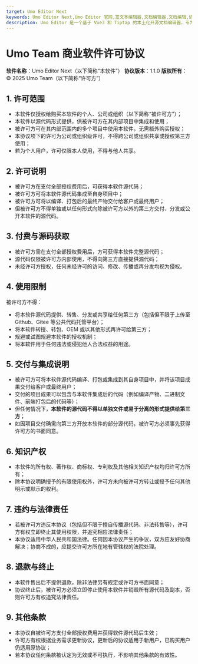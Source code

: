 ```yaml
---
target: Umo Editor Next
keywords: Umo Editor Next,Umo Editor 官网,富文本编辑器,文档编辑器,文档编辑,协同办公
description: Umo Editor 是一个基于 Vue3 和 Tiptap 的本土化开源文档编辑器，专为国人用户设计。它提供了强大的文档编辑能力和 AI 创作功能，支持分页模式、Markdown 语法、富文本编辑、多种格式的节点插入、页面样式设置、文档导出与打印等功能。此外，Umo Editor 还支持自定义扩展、多语言设置和暗色主题。
---
```


# Umo Team 商业软件许可协议

**软件名称**：Umo Editor Next（以下简称“本软件”）
**协议版本**：1.1.0
**版权所有**：© 2025 Umo Team（以下简称“许可方”）

## 1. 许可范围

* 本软件仅授权给购买本软件的个人、公司或组织（以下简称“被许可方”）；
* 本软件以源代码形式提供，供被许可方在其内部项目中集成和使用；
* 被许可方可在其内部范围内的多个项目中使用本软件，无需额外购买授权；
* 本协议项下的许可为公司或组织级许可，不得跨公司或组织共享或授权第三方使用；
* 若为个人用户，许可仅限本人使用，不得与他人共享。

## 2. 许可说明

* 被许可方在支付全部授权费用后，可获得本软件源代码；
* 被许可方可将本软件源代码集成至自身项目中；
* 被许可方可将以编译、打包后的最终产物交付给客户或最终用户；
* 但被许可方不得单独或以任何形式向除被许可方以外的第三方交付、分发或公开本软件的源代码。

## 3. 付费与源码获取

* 被许可方需在支付全部授权费用后，方可获得本软件完整源代码；
* 源代码仅限被许可方内部使用，不得向第三方直接提供源代码；
* 未经许可方授权，任何未经许可的访问、修改、传播或再分发均视为侵权。

## 4. 使用限制

被许可方不得：

* 将本软件源代码提供、转售、分发或共享给任何第三方（包括但不限于上传至 Github、Gitee 等公共代码托管平台）；
* 将本软件转授、转包、OEM 或以其他形式再许可给第三方；
* 规避或试图规避本软件的授权机制；
* 将本软件用于任何违法或侵犯他人合法权益的用途。

## 5. 交付与集成说明

* 被许可方可将本软件源代码编译、打包或集成到其自身项目中，并将该项目成果交付给客户或最终用户；
* 交付的项目成果可以包含与本软件集成后的代码（例如编译产物、二进制文件、前端打包后的代码等）；
* 但任何情况下，**本软件的源代码不得以单独文件或易于分离的形式提供给第三方**；
* 如因项目交付确需向第三方开放本软件的部分源代码，被许可方必须事先获得许可方的书面同意。

## 6. 知识产权

* 本软件的所有权、著作权、商标权、专利权及其他相关知识产权均归许可方所有；
* 除本协议明确授予的有限使用权外，许可方未向被许可方转让或授予任何其他明示或默示的权利。

## 7. 违约与法律责任

* 若被许可方违反本协议（包括但不限于擅自传播源代码、非法转售等），许可方有权立即终止其使用权限，并追究相应法律责任；
* 本协议适用中华人民共和国法律。任何因本协议产生的争议，双方应友好协商解决；协商不成的，应提交许可方所在地有管辖权的法院处理。

## 8. 退款与终止

* 本软件售出后不提供退款，除非法律另有规定或许可方书面同意；
* 协议终止后，被许可方必须立即停止使用本软件并销毁所有源代码及副本，否则许可方有权追究法律责任。

## 9. 其他条款

* 本协议自被许可方支付全部授权费用并获得软件源代码后生效；
* 许可方有权根据业务需求更新协议，更新后的协议适用于新用户，已购买用户仍适用原协议；
* 若本协议任何条款被认定为无效或不可执行，不影响其他条款的有效性。
